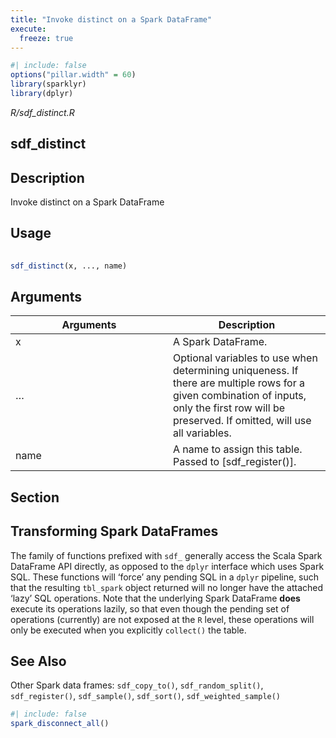 ```yaml
---
title: "Invoke distinct on a Spark DataFrame"
execute:
  freeze: true
---
```


```r
#| include: false
options("pillar.width" = 60)
library(sparklyr) 
library(dplyr)
```

*R/sdf_distinct.R*

## sdf_distinct

## Description
 Invoke distinct on a Spark DataFrame 


## Usage
```r
 
sdf_distinct(x, ..., name) 
```

## Arguments
|Arguments|Description|
|---|---|
| x | A Spark DataFrame. |
| ... | Optional variables to use when determining uniqueness. If there are multiple rows for a given combination of inputs, only the first row will be preserved. If omitted, will use all variables. |
| name | A name to assign this table. Passed to [sdf_register()]. |


## Section

## Transforming Spark DataFrames

   The family of functions prefixed with `sdf_` generally access the Scala Spark DataFrame API directly, as opposed to the `dplyr` interface which uses Spark SQL. These functions will 'force' any pending SQL in a `dplyr` pipeline, such that the resulting `tbl_spark` object returned will no longer have the attached 'lazy' SQL operations. Note that the underlying Spark DataFrame **does** execute its operations lazily, so that even though the pending set of operations (currently) are not exposed at the `R` level, these operations will only be executed when you explicitly `collect()` the table. 




## See Also
 Other Spark data frames:  `sdf_copy_to()`, `sdf_random_split()`, `sdf_register()`, `sdf_sample()`, `sdf_sort()`, `sdf_weighted_sample()` 


```r
#| include: false
spark_disconnect_all()
```

